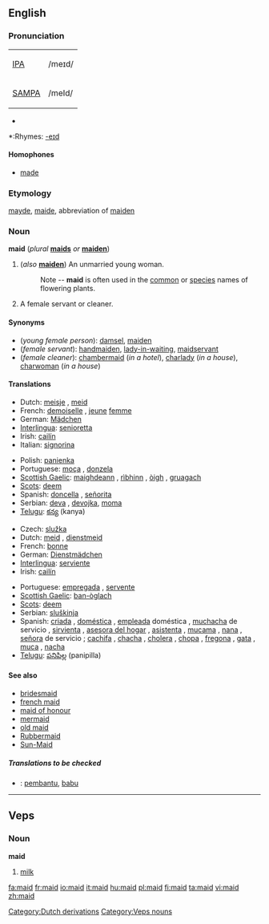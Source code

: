 ==English==
{{wikipedia}}

===Pronunciation===
{| border=1 cellpadding=5
| [[w:IPA|IPA]] || /meɪd/
|-
| [[w:SAMPA|SAMPA]] || /meId/
|}
*{{audio|en-us-maid.ogg|Audio (US)}}

*:Rhymes: [[Rhymes:English:-eɪd|-eɪd]]

====Homophones====
*[[made]]

===Etymology===
{{ME.}} [[mayde]], [[maide]], abbreviation of [[maiden]]

===Noun===
'''maid''' (''plural'' '''[[maids]]''' ''or'' '''[[maiden]]''')

# (''also'' '''[[maiden]]''') An unmarried young woman.
#: Note -- '''maid''' is often used in the [[common]] or [[species]] names of flowering plants.
# A female servant or cleaner.

====Synonyms====
*(''young female person''): [[damsel]], [[maiden]]
*(''female servant''): [[handmaiden]], [[lady-in-waiting]], [[maidservant]]
*(''female cleaner''): [[chambermaid]] (''in a hotel''), [[charlady]] (''in a house''), [[charwoman]] (''in a house'')

====Translations====

{{trans-top|young female person}}
*Dutch: [[meisje]] {{n}}, [[meid]] {{f}}
*French: [[demoiselle]] {{f}}, [[jeune]] [[femme]] {{f}}
*German: [[Mädchen]] {{n}}
*[[Interlingua]]: [[senioretta]]
*Irish: [[cailín]] {{m}}
*Italian: [[signorina]] {{f}}
{{trans-mid}}
*Polish: [[panienka]]
*Portuguese: [[moça]] {{f}}, [[donzela]] {{f}}
*[[Scottish Gaelic]]: [[maighdeann]] {{f}}, [[rìbhinn]] {{f}}, [[òigh]] {{f}}, [[gruagach]] {{f}}
*[[Scots]]: [[deem]]
*Spanish: [[doncella]] {{f}}, [[señorita]] {{f}}
*Serbian: [[deva]] {{f}}, [[devojka]], [[moma]] {{f}}
*[[Telugu]]: [[కన్య]] (kanya)
{{trans-bottom}}

{{trans-top|female servant or cleaner}}
*Czech: [[služka]] {{f}}
*Dutch: [[meid]] {{f}}, [[dienstmeid]] {{f}}
*French: [[bonne]] {{f}}
*German: [[Dienstmädchen]] {{n}}
*[[Interlingua]]: [[serviente]]
*Irish: [[cailín]] {{m}}
{{trans-mid}}
*Portuguese: [[empregada]] {{f}}, [[servente]] {{f}}
*[[Scottish Gaelic]]: [[ban-òglach]] {{f}}
*[[Scots]]: [[deem]]
*Serbian: [[sluškinja]] {{f}}
*Spanish: {{italbrac|inoffensive terms}}  [[criada]] {{f}},  [[doméstica]] {{f}},  [[empleada]] doméstica {{f}}, [[muchacha]] de servicio {{f}}, [[sirvienta]] {{f}}, [[asesora del hogar]] {{f}} {{italbrac|Chile|formal usage}}, [[asistenta]] {{f}} {{italbrac|Spain}}, [[mucama]] {{f}} {{italbrac|Argentina|Uruguay}}, [[nana]] {{f}} {{italbrac|Chile}},  [[señora]] de servicio {{f}} {{italbrac|Venezuela}} ;   {{italbrac|offensive terms}}  [[cachifa]] {{f}} {{italbrac|Venezuela}}, [[chacha]] {{f}} {{italbrac|Mexico|Spain}},  [[cholera]] {{f}} {{italbrac|El Salvador|Guatemala}}, [[chopa]] {{f}} {{italbrac|Dominican Republic}},  [[fregona]] {{f}} {{italbrac|Spain}},  [[gata]] {{f}} {{italbrac|Mexico}}, [[muca]] {{f}} {{italbrac|Guatemala}}, [[nacha]] {{f}} {{italbrac|Honduras}}
*[[Telugu]]: [[పనిపిల్ల]] (panipilla)
{{trans-bottom}}

====See also====
*[[bridesmaid]]
*[[french maid]]
*[[maid of honour]]
*[[mermaid]]
*[[old maid]]
*[[Rubbermaid]]
*[[Sun-Maid]]

=====Translations to be checked=====
{{rfc-level|Translations to be checked at L5+, not in Translations}}
{{checktrans}}
*{{ttbc|Indonesian}}: [[bantu|pembantu]], [[babu]]

[[Category:Dutch derivations]]

----

==Veps==

===Noun===
'''maid'''

# [[milk]]

[[Category:Veps nouns]]

[[fa:maid]]
[[fr:maid]]
[[io:maid]]
[[it:maid]]
[[hu:maid]]
[[pl:maid]]
[[fi:maid]]
[[ta:maid]]
[[vi:maid]]
[[zh:maid]]